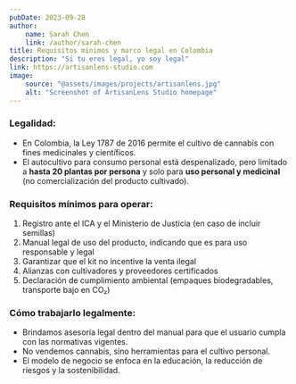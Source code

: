 ```yaml
---
pubDate: 2023-09-28
author:
    name: Sarah Chen
    link: /author/sarah-chen
title: Requisitos mínimos y marco legal en Colombia
description: "Si tu eres legal, yo soy legal"
link: https://artisanlens-studio.com
image:
    source: "@assets/images/projects/artisanlens.jpg"
    alt: "Screenshot of ArtisanLens Studio homepage"
---
```


### Legalidad:

- En Colombia, la Ley 1787 de 2016 permite el cultivo de cannabis con fines medicinales y científicos.
- El autocultivo para consumo personal está despenalizado, pero limitado a **hasta 20 plantas por persona** y solo para **uso personal y medicinal** (no comercialización del producto cultivado).

### Requisitos mínimos para operar:

1. Registro ante el ICA y el Ministerio de Justicia (en caso de incluir semillas)
2. Manual legal de uso del producto, indicando que es para uso responsable y legal
3. Garantizar que el kit no incentive la venta ilegal
4. Alianzas con cultivadores y proveedores certificados
5. Declaración de cumplimiento ambiental (empaques biodegradables, transporte bajo en CO₂)

### Cómo trabajarlo legalmente:

- Brindamos asesoría legal dentro del manual para que el usuario cumpla con las normativas vigentes.
- No vendemos cannabis, sino herramientas para el cultivo personal.
- El modelo de negocio se enfoca en la educación, la reducción de riesgos y la sostenibilidad.
